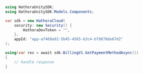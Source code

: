 ```csharp GetPaymentMethod.cs
using HathoraUnitySDK;
using HathoraUnitySDK.Models.Components;

var sdk = new HathoraCloud(
    security: new Security() {
        HathoraDevToken = "",
    },
    appId: "app-af469a92-5b45-4565-b3c4-b79878de67d2"
);

using(var res = await sdk.BillingV1.GetPaymentMethodAsync())
{
    // handle response
}
```
